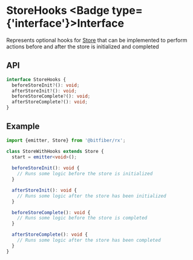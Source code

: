 
# StoreHooks <Badge type={'interface'}>Interface</Badge>

Represents optional hooks for [Store](/store/reference/store) that can be implemented to perform
actions before and after the store is initialized and completed

## API

```ts copy
interface StoreHooks {
  beforeStoreInit?(): void;
  afterStoreInit?(): void;
  beforeStoreComplete?(): void;
  afterStoreComplete?(): void;
}
```

## Example

```ts copy
import {emitter, Store} from '@bitfiber/rx';

class StoreWithHooks extends Store {
  start = emitter<void>();
  
  beforeStoreInit(): void {
    // Runs some logic before the store is initialized
  }

  afterStoreInit(): void {
    // Runs some logic after the store has been initialized
  }

  beforeStoreComplete(): void {
    // Runs some logic before the store is completed
  }

  afterStoreComplete(): void {
    // Runs some logic after the store has been completed
  }
}
```
